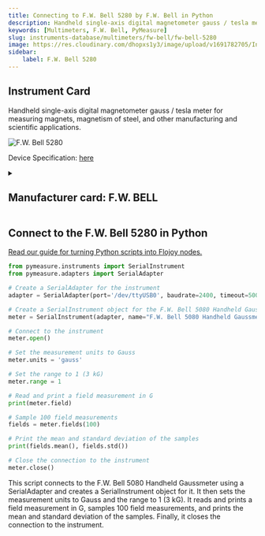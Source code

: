 ```yaml
---
title: Connecting to F.W. Bell 5280 by F.W. Bell in Python
description: Handheld single-axis digital magnetometer gauss / tesla meter for measuring magnets, magnetism of steel, and other manufacturing and scientific applications.
keywords: [Multimeters, F.W. Bell, PyMeasure] 
slug: instruments-database/multimeters/fw-bell/fw-bell-5280 
image: https://res.cloudinary.com/dhopxs1y3/image/upload/v1691782705/Instruments/Multimeters/F.W.-Bell-5280/F.W.-Bell-5280.jpg
sidebar:
    label: F.W. Bell 5280 
---
```



## Instrument Card

Handheld single-axis digital magnetometer gauss / tesla meter for measuring magnets, magnetism of steel, and other manufacturing and scientific applications.

![F.W. Bell 5280](https://res.cloudinary.com/dhopxs1y3/image/upload/v1691782705/Instruments/Multimeters/F.W.-Bell-5280/F.W.-Bell-5280.jpg)

Device Specification: [here](https://store-5445uo.mybigcommerce.com/content/5200_Magsci_version_2pg.pdf)

<details style={{ marginTop: "15px"}}>
<summary><h2 style={{display:'inline'}}>Manufacturer card: F.W. BELL</h2></summary>

![F.W. BELL](https://res.cloudinary.com/dhopxs1y3/image/upload/v1692806183/Instruments/Vendor%20Logos/F.W_Bell.png)

Technology leaders in instrumentation. Designing and manufacturing **F.W. Bell** gaussmeters, probes, current sensors and Hall generators for over 60 years

- Headquarters: UK (Meggit)
- Yearly Revenue (millions, USD): 
- Vendor Website: [here](https://fwbell.com/)

</details>


<FeaturedInstrumentVideo category="MULTIMETERS" />

## Connect to the F.W. Bell 5280 in Python

[Read our guide for turning Python scripts into Flojoy nodes.](https://docs.flojoy.ai/contribution/blocks/custom-flojoy-block/)



<Tabs>
<TabItem value="Flojoy" label="Flojoy" className="flojoy-instrument-tabs">

<SectionsCard category="MULTIMETERS" manufacturer="F.W. Bell"></SectionsCard>

</TabItem>
<TabItem value="PyMeasure" label="PyMeasure">


```python
from pymeasure.instruments import SerialInstrument
from pymeasure.adapters import SerialAdapter

# Create a SerialAdapter for the instrument
adapter = SerialAdapter(port='/dev/ttyUSB0', baudrate=2400, timeout=500)

# Create a SerialInstrument object for the F.W. Bell 5080 Handheld Gaussmeter
meter = SerialInstrument(adapter, name="F.W. Bell 5080 Handheld Gaussmeter")

# Connect to the instrument
meter.open()

# Set the measurement units to Gauss
meter.units = 'gauss'

# Set the range to 1 (3 kG)
meter.range = 1

# Read and print a field measurement in G
print(meter.field)

# Sample 100 field measurements
fields = meter.fields(100)

# Print the mean and standard deviation of the samples
print(fields.mean(), fields.std())

# Close the connection to the instrument
meter.close()
```

This script connects to the F.W. Bell 5080 Handheld Gaussmeter using a SerialAdapter and creates a SerialInstrument object for it. It then sets the measurement units to Gauss and the range to 1 (3 kG). It reads and prints a field measurement in G, samples 100 field measurements, and prints the mean and standard deviation of the samples. Finally, it closes the connection to the instrument.

</TabItem>
</Tabs>